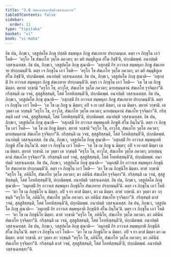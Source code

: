```yaml
---
title: "3.8 สํฆเภเทอนาปตฺติวสฺสจฺเฉทวาร"
tableOfContents: false
sidebar:
  order: 11
type: "tipitaka"
basket: "vi"
book: "vi-maha"
---
```



<DynamicBreadcrumb />

<Division number="202" book="vi-maha">

<Paragraph number="896" book="vi-maha">
อิธ ปน, ภิกฺขเว, วสฺสูปคโต ภิกฺขุ ปสฺสติ สมฺพหุเล ภิกฺขู สํฆเภทาย ปรกฺกมนฺเต. ตตฺร เจ ภิกฺขุโน เอวํ โหติ—  ‘ครุโก โข สํฆเภโท วุตฺโต ภควตา; มา มยิ สมฺมุขีภูเต สํโฆ ภิชฺชี’ติ, ปกฺกมิตพฺพํ. อนาปตฺติ วสฺสจฺเฉทสฺส.
</Paragraph>

<Paragraph number="897" book="vi-maha">
อิธ ปน, ภิกฺขเว, วสฺสูปคโต ภิกฺขุ สุณาติ—  ‘อสุกสฺมิํ กิร อาวาเส สมฺพหุลา ภิกฺขู สํฆเภทาย ปรกฺกมนฺตี’ติ. ตตฺร เจ ภิกฺขุโน เอวํ โหติ—  ‘ครุโก โข สํฆเภโท วุตฺโต ภควตา; มา มยิ สมฺมุขีภูเต สํโฆ ภิชฺชี’ติ, ปกฺกมิตพฺพํ. อนาปตฺติ วสฺสจฺเฉทสฺส.
</Paragraph>

<Paragraph number="898" book="vi-maha">
อิธ ปน, ภิกฺขเว, วสฺสูปคโต ภิกฺขุ สุณาติ—  ‘อสุกสฺมิํ กิร อาวาเส สมฺพหุลา ภิกฺขู สํฆเภทาย ปรกฺกมนฺตี’ติ. ตตฺร เจ ภิกฺขุโน เอวํ โหติ—  ‘เต โข เม ภิกฺขู มิตฺตา. ตฺยาหํ วกฺขามิ “ครุโก โข, อาวุโส, สํฆเภโท วุตฺโต ภควตา; มายสฺมนฺตานํ สํฆเภโท รุจฺจิตฺถา”ติ. กริสฺสนฺติ เม วจนํ, สุสฺสูสิสฺสนฺติ, โสตํ โอทหิสฺสนฺตี’ติ, ปกฺกมิตพฺพํ. อนาปตฺติ วสฺสจฺเฉทสฺส.
</Paragraph>

<Paragraph number="899" book="vi-maha">
อิธ ปน, ภิกฺขเว, วสฺสูปคโต ภิกฺขุ สุณาติ—  ‘อสุกสฺมิํ กิร อาวาเส สมฺพหุลา ภิกฺขู สํฆเภทาย ปรกฺกมนฺตี’ติ. ตตฺร เจ ภิกฺขุโน เอวํ โหติ—  ‘เต โข เม ภิกฺขู น มิตฺตา; อปิ จ เย เตสํ มิตฺตา, เต เม มิตฺตา. ตฺยาหํ วกฺขามิ. เต วุตฺตา เต วกฺขนฺติ “ครุโก โข, อาวุโส, สํฆเภโท วุตฺโต ภควตา; มายสฺมนฺตานํ สํฆเภโท รุจฺจิตฺถา”ติ. กริสฺสนฺติ เตสํ วจนํ, สุสฺสูสิสฺสนฺติ, โสตํ โอทหิสฺสนฺตี’ติ, ปกฺกมิตพฺพํ. อนาปตฺติ วสฺสจฺเฉทสฺส.
</Paragraph>

<Paragraph number="900" book="vi-maha">
อิธ ปน, ภิกฺขเว, วสฺสูปคโต ภิกฺขุ สุณาติ—  ‘อสุกสฺมิํ กิร อาวาเส สมฺพหุเลหิ ภิกฺขูหิ สํโฆ ภินฺโน’ติ. ตตฺร เจ ภิกฺขุโน เอวํ โหติ—  ‘เต โข เม ภิกฺขู มิตฺตา. ตฺยาหํ วกฺขามิ “ครุโก โข, อาวุโส, สํฆเภโท วุตฺโต ภควตา; มายสฺมนฺตานํ สํฆเภโท รุจฺจิตฺถา”ติ. กริสฺสนฺติ เม วจนํ, สุสฺสูสิสฺสนฺติ, โสตํ โอทหิสฺสนฺตี’ติ, ปกฺกมิตพฺพํ. อนาปตฺติ วสฺสจฺเฉทสฺส.
</Paragraph>

<Paragraph number="901" book="vi-maha">
อิธ ปน, ภิกฺขเว, วสฺสูปคโต ภิกฺขุ สุณาติ—  ‘อสุกสฺมิํ กิร อาวาเส สมฺพหุเลหิ ภิกฺขูหิ สํโฆ ภินฺโน’ติ. ตตฺร เจ ภิกฺขุโน เอวํ โหติ—  ‘เต โข เม ภิกฺขู น มิตฺตา; อปิ จ เย เตสํ มิตฺตา เต เม มิตฺตา. ตฺยาหํ วกฺขามิ. เต วุตฺตา เต วกฺขนฺติ “ครุโก โข, อาวุโส, สํฆเภโท วุตฺโต ภควตา; มายสฺมนฺตานํ สํฆเภโท รุจฺจิตฺถา”ติ. กริสฺสนฺติ เตสํ วจนํ, สุสฺสูสิสฺสนฺติ, โสตํ โอทหิสฺสนฺตี’ติ, ปกฺกมิตพฺพํ. อนาปตฺติ วสฺสจฺเฉทสฺส.
</Paragraph>

<Paragraph number="902" book="vi-maha">
อิธ ปน, ภิกฺขเว, วสฺสูปคโต ภิกฺขุ สุณาติ—  ‘อมุกสฺมิํ กิร อาวาเส สมฺพหุลา ภิกฺขุนิโย สํฆเภทาย ปรกฺกมนฺตี’ติ. ตตฺร เจ ภิกฺขุโน เอวํ โหติ—  ‘ตา โข เม ภิกฺขุนิโย มิตฺตา. ตาหํ วกฺขามิ “ครุโก โข, ภคินิโย, สํฆเภโท วุตฺโต ภควตา; มา ภคินีนํ สํฆเภโท รุจฺจิตฺถา”ติ. กริสฺสนฺติ เม วจนํ, สุสฺสูสิสฺสนฺติ, โสตํ โอทหิสฺสนฺตี’ติ, ปกฺกมิตพฺพํ. อนาปตฺติ วสฺสจฺเฉทสฺส.
</Paragraph>

<Paragraph number="903" book="vi-maha">
อิธ ปน, ภิกฺขเว, วสฺสูปคโต ภิกฺขุ สุณาติ—  ‘อมุกสฺมิํ กิร อาวาเส สมฺพหุลา ภิกฺขุนิโย สํฆเภทาย ปรกฺกมนฺตี’ติ. ตตฺร เจ ภิกฺขุโน เอวํ โหติ—  ‘ตา โข เม ภิกฺขุนิโย น มิตฺตา. อปิ จ ยา ตาสํ มิตฺตา, ตา เม มิตฺตา. ตาหํ วกฺขามิ. ตา วุตฺตา ตา วกฺขนฺติ “ครุโก โข, ภคินิโย, สํฆเภโท วุตฺโต ภควตา. มา ภคินีนํ สํฆเภโท รุจฺจิตฺถา”ติ. กริสฺสนฺติ ตาสํ วจนํ, สุสฺสูสิสฺสนฺติ, โสตํ โอทหิสฺสนฺตี’ติ, ปกฺกมิตพฺพํ. อนาปตฺติ วสฺสจฺเฉทสฺส.
</Paragraph>

<Paragraph number="904" book="vi-maha">
อิธ ปน, ภิกฺขเว, วสฺสูปคโต ภิกฺขุ สุณาติ—  ‘อมุกสฺมิํ กิร อาวาเส สมฺพหุลาหิ ภิกฺขุนีหิ สํโฆ ภินฺโน’ติ. ตตฺร เจ ภิกฺขุโน เอวํ โหติ—  ‘ตา โข เม ภิกฺขุนิโย มิตฺตา. ตาหํ วกฺขามิ “ครุโก โข, ภคินิโย, สํฆเภโท วุตฺโต ภควตา. มา ภคินีนํ สํฆเภโท รุจฺจิตฺถา”ติ. กริสฺสนฺติ เม วจนํ, สุสฺสูสิสฺสนฺติ, โสตํ โอทหิสฺสนฺตี’ติ, ปกฺกมิตพฺพํ. อนาปตฺติ วสฺสจฺเฉทสฺส.
</Paragraph>

<Paragraph number="905" book="vi-maha">
อิธ ปน, ภิกฺขเว, วสฺสูปคโต ภิกฺขุ สุณาติ—  ‘อมุกสฺมิํ กิร อาวาเส สมฺพหุลาหิ ภิกฺขุนีหิ สํโฆ ภินฺโน’ติ. ตตฺร เจ ภิกฺขุโน เอวํ โหติ—  ‘ตา โข เม ภิกฺขุนิโย น มิตฺตา. อปิ จ ยา ตาสํ มิตฺตา ตา เม มิตฺตา. ตาหํ วกฺขามิ. ตา วุตฺตา ตา วกฺขนฺติ “ครุโก โข, ภคินิโย, สํฆเภโท วุตฺโต ภควตา; มา ภคินีนํ สํฆเภโท รุจฺจิตฺถา”ติ. กริสฺสนฺติ ตาสํ วจนํ, สุสฺสูสิสฺสนฺติ, โสตํ โอทหิสฺสนฺตี’ติ, ปกฺกมิตพฺพํ. อนาปตฺติ วสฺสจฺเฉทสฺสา”ติ.
</Paragraph>
</Division>